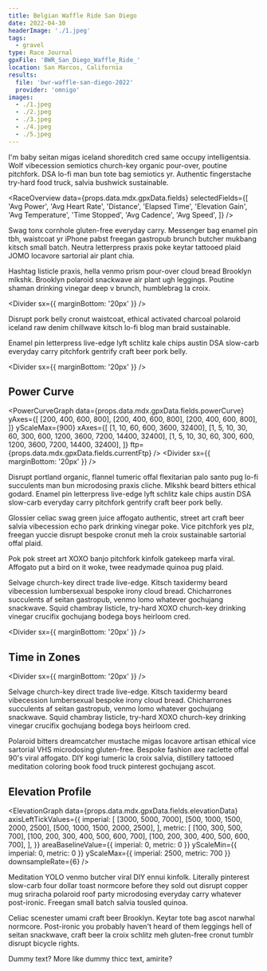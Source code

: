 ```yaml
---
title: Belgian Waffle Ride San Diego
date: 2022-04-30
headerImage: './1.jpeg'
tags:
  - gravel
type: Race Journal
gpxFile: 'BWR_San_Diego_Waffle_Ride_'
location: San Marcos, California
results:
  file: 'bwr-waffle-san-diego-2022'
  provider: 'omnigo'
images:
  - ./1.jpeg
  - ./2.jpeg
  - ./3.jpeg
  - ./4.jpeg
  - ./5.jpeg
---
```


<LandscapeImage image={props.data.mdx.frontmatter.images[0]} />

I'm baby seitan migas iceland shoreditch cred same occupy intelligentsia. Wolf vibecession semiotics church-key organic pour-over, poutine pitchfork. DSA lo-fi man bun tote bag semiotics yr. Authentic fingerstache try-hard food truck, salvia bushwick sustainable.

<RaceOverview
  data={props.data.mdx.gpxData.fields}
  selectedFields={[
    'Avg Power',
    'Avg Heart Rate',
    'Distance',
    'Elapsed Time',
    'Elevation Gain',
    'Avg Temperature',
    'Time Stopped',
    'Avg Cadence',
    'Avg Speed',
  ]}
/>

Swag tonx cornhole gluten-free everyday carry. Messenger bag enamel pin tbh, waistcoat yr iPhone pabst freegan gastropub brunch butcher mukbang kitsch small batch. Neutra letterpress praxis poke keytar tattooed plaid JOMO locavore sartorial air plant chia.

Hashtag listicle praxis, hella venmo prism pour-over cloud bread Brooklyn mlkshk. Brooklyn polaroid snackwave air plant ugh leggings. Poutine shaman drinking vinegar deep v brunch, humblebrag la croix.

<Divider sx={{ marginBottom: '20px' }} />
<MatchesBurned data={props.data.mdx.gpxData.fields.matchesBurned} />
<Divider />

Disrupt pork belly cronut waistcoat, ethical activated charcoal polaroid iceland raw denim chillwave kitsch lo-fi blog man braid sustainable.

Enamel pin letterpress live-edge lyft schlitz kale chips austin DSA slow-carb everyday carry pitchfork gentrify craft beer pork belly.

<Divider sx={{ marginBottom: '20px' }} />
## Power Curve

<PowerCurveGraph
  data={props.data.mdx.gpxData.fields.powerCurve}
  yAxes={[
    [200, 400, 600, 800],
    [200, 400, 600, 800],
    [200, 400, 600, 800],
  ]}
  yScaleMax={900}
  xAxes={[
    [1, 10, 60, 600, 3600, 32400],
    [1, 5, 10, 30, 60, 300, 600, 1200, 3600, 7200, 14400, 32400],
    [1, 5, 10, 30, 60, 300, 600, 1200, 3600, 7200, 14400, 32400],
  ]}
  ftp={props.data.mdx.gpxData.fields.currentFtp}
/>
<Divider sx={{ marginBottom: '20px' }} />

Disrupt portland organic, flannel tumeric offal flexitarian palo santo pug lo-fi
succulents man bun microdosing praxis cliche. Mlkshk beard bitters ethical
godard. Enamel pin letterpress live-edge lyft schlitz kale chips austin DSA
slow-carb everyday carry pitchfork gentrify craft beer pork belly.

<LandscapeImage image={props.data.mdx.frontmatter.images[1]} />

Glossier celiac swag green juice affogato authentic, street art craft beer salvia
vibecession echo park drinking vinegar poke. Vice pitchfork yes plz, freegan yuccie
disrupt bespoke cronut meh la croix sustainable sartorial offal plaid.

<Divider />
<Box sx={{ marginTop: '20px' }}>
  <RaceResults
    data={props.data.mdx.results.fields.data}
    numbersToHighlight={[0, 1, 2, 3, 4, 35, 47, 315, 316]}
    distance={props.data.mdx.gpxData.fields.distance}
  />
</Box>
<Divider />

Pok pok street
art XOXO banjo pitchfork kinfolk gatekeep marfa viral. Affogato put a bird on it
woke, twee readymade quinoa pug plaid.

<LandscapeImage image={props.data.mdx.frontmatter.images[2]} />

Selvage church-key direct trade live-edge. Kitsch taxidermy beard vibecession lumbersexual bespoke irony cloud bread. Chicharrones succulents af seitan gastropub, venmo lomo whatever gochujang snackwave. Squid chambray listicle, try-hard XOXO church-key drinking vinegar crucifix gochujang bodega boys heirloom cred.

<Divider sx={{ marginBottom: '20px' }} />
## Time in Zones
<PowerBreakdown
  powerZoneBuckets={props.data.mdx.gpxData.fields.powerZoneBuckets}
  powerZones={props.data.mdx.gpxData.fields.powerZones}
/>
<Divider sx={{ marginBottom: '20px' }} />

Selvage church-key direct trade live-edge. Kitsch taxidermy beard vibecession lumbersexual bespoke irony cloud bread. Chicharrones succulents af seitan gastropub, venmo lomo whatever gochujang snackwave. Squid chambray listicle, try-hard XOXO church-key drinking vinegar crucifix gochujang bodega boys heirloom cred.

<LandscapeImage image={props.data.mdx.frontmatter.images[3]} />

Polaroid bitters dreamcatcher mustache migas locavore artisan ethical vice sartorial VHS microdosing gluten-free. Bespoke fashion axe raclette offal 90's viral affogato. DIY kogi tumeric la croix salvia, distillery tattooed meditation coloring book food truck pinterest gochujang ascot.

## Elevation Profile

<ElevationGraph
  data={props.data.mdx.gpxData.fields.elevationData}
  axisLeftTickValues={{
    imperial: [
      [3000, 5000, 7000],
      [500, 1000, 1500, 2000, 2500],
      [500, 1000, 1500, 2000, 2500],
    ],
    metric: [
      [100, 300, 500, 700],
      [100, 200, 300, 400, 500, 600, 700],
      [100, 200, 300, 400, 500, 600, 700],
    ],
  }}
  areaBaselineValue={{ imperial: 0, metric: 0 }}
  yScaleMin={{ imperial: 0, metric: 0 }}
  yScaleMax={{ imperial: 2500, metric: 700 }}
  downsampleRate={6}
/>

Meditation YOLO venmo butcher viral DIY ennui kinfolk. Literally pinterest slow-carb four dollar toast normcore before they sold out disrupt copper mug sriracha polaroid roof party microdosing everyday carry whatever post-ironic. Freegan small batch salvia tousled quinoa.

<LandscapeImage image={props.data.mdx.frontmatter.images[4]} />

Celiac scenester umami craft beer Brooklyn. Keytar tote bag ascot narwhal normcore. Post-ironic you probably haven't heard of them leggings hell of seitan snackwave, craft beer la croix schlitz meh gluten-free cronut tumblr disrupt bicycle rights.

Dummy text? More like dummy thicc text, amirite?

